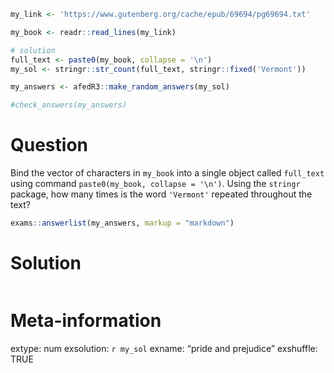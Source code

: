 ```r
my_link <- 'https://www.gutenberg.org/cache/epub/69694/pg69694.txt'

my_book <- readr::read_lines(my_link)

# solution
full_text <- paste0(my_book, collapse = '\n')
my_sol <- stringr::str_count(full_text, stringr::fixed('Vermont'))
```

```r
my_answers <- afedR3::make_random_answers(my_sol)

#check_answers(my_answers)
```


Question
========

Bind the vector of characters in `my_book` into a single object  called `full_text` using command `paste0(my_book, collapse = '\n')`. Using the `stringr` package, how many times is the word `'Vermont'` repeated throughout the text?

```r
exams::answerlist(my_answers, markup = "markdown")
```

Solution
================


```r
```


Meta-information
================
extype: num
exsolution: `r my_sol`
exname: "pride and prejudice"
exshuffle: TRUE

